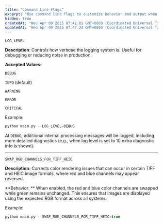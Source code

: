 ```yaml
---
title: "Command Line Flags"
excerpt: "Use command line flags to customize behavior and output when running Visual Layer backend tools or scripts."
hidden: true
createdAt: "Wed Apr 09 2025 07:42:01 GMT+0000 (Coordinated Universal Time)"
updatedAt: "Wed Apr 09 2025 07:47:24 GMT+0000 (Coordinated Universal Time)"
---
```

`LOG_LEVEL`

**Description**: Controls how verbose the logging system is. Useful for debugging or reducing noise in production.

**Accepted Values:**

`DEBUG`

`INFO` (default)

`WARNING`

`ERROR`

`CRITICAL`

Example:

```c bash
python main.py --LOG_LEVEL=DEBUG
```

At `DEBUG`, additional internal processing messages will be logged, including more detailed diagnostics (e.g., when log level is set to 10 extra diagnostic info is shown).

***

`SWAP_RGB_CHANNELS_FOR_TIFF_HEIC`

**Description:** Corrects color rendering issues that can occur in certain TIFF and HEIC image formats, where red and blue channels may appear reversed.

**Behavior: ** When enabled, the red and blue color channels are swapped while green remains unchanged. This ensures that images are displayed using the expected RGB format across all systems.

Example:

```c bash
python main.py --SWAP_RGB_CHANNELS_FOR_TIFF_HEIC=true
```
